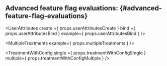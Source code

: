 
## Advanced feature flag evaluations: {#advanced-feature-flag-evaluations}

<UserAttributes
  create ={ props.userAttributesCreate }
  bind   ={ props.userAttributesBind   }
  example={ props.userAttributesBind   } />

<MultipleTreatments  example={ props.multipleTreatments  } />

<TreatmentWithConfig
  single  ={ props.treatmentWithConfigSingle   }
  multiple={ props.treatmentWithConfigMultiple } />